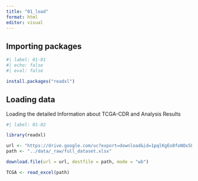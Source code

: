```yaml
---
title: "01_load"
format: html
editor: visual
---
```


## Importing packages

```r
#| label: 01-01
#| echo: false
#| eval: false

install.packages("readxl")

```

## Loading data

Loading the detailed Information about TCGA-CDR and Analysis Results

```r
#| label: 01-02

library(readxl)

url <- "https://drive.google.com/uc?export=download&id=1pqlKgEo8foNOx5L_ULJfundKBX4-NNti"
path <- "../data/_raw/full_dataset.xlsx"

download.file(url = url, destfile = path, mode = "wb")

TCGA <- read_excel(path)
```
